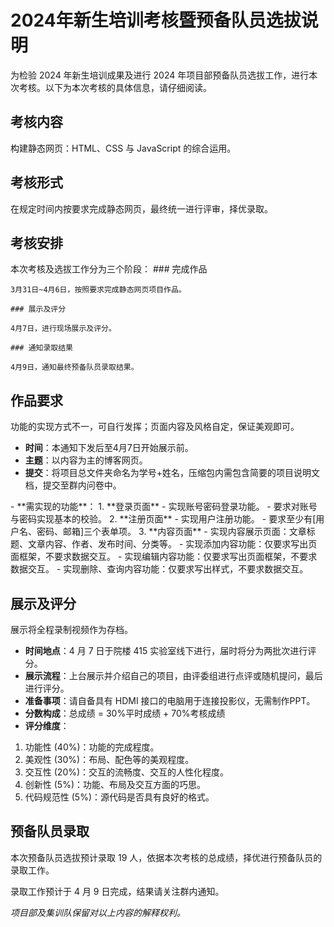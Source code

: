 
# 2024年新生培训考核暨预备队员选拔说明

为检验 2024 年新生培训成果及进行 2024 年项目部预备队员选拔工作，进行本次考核。以下为本次考核的具体信息，请仔细阅读。

## 考核内容
构建静态网页：HTML、CSS 与 JavaScript 的综合运用。
## 考核形式
在规定时间内按要求完成静态网页，最终统一进行评审，择优录取。
## 考核安排
本次考核及选拔工作分为三个阶段：
<Steps>
    ### 完成作品

    3月31日~4月6日，按照要求完成静态网页项目作品。

    ### 展示及评分

    4月7日，进行现场展示及评分。

    ### 通知录取结果

    4月9日，通知最终预备队员录取结果。
</Steps>

## 作品要求
<Callout type="info" emoji="⚠️">
    功能的实现方式不一，可自行发挥；页面内容及风格自定，保证美观即可。
</Callout>

- **时间**：本通知下发后至4月7日开始展示前。
- **主题**：以内容为主的博客网页。
- **提交**：将项目总文件夹命名为学号+姓名，压缩包内需包含简要的项目说明文档，提交至群内问卷中。
<FileTree>
    <FileTree.Folder name="项目总文件夹(例子)" defaultOpen>
        <FileTree.File name="index.html"/>
        <FileTree.File name="style.css"/>
        <FileTree.File name="script.js"/>
        <FileTree.Folder name="imgs" defaultOpen>
            <FileTree.File name="banner.jpg"/>
            <FileTree.File name="bg.png"/>
        </FileTree.Folder>
    </FileTree.Folder>
</FileTree>
- **需实现的功能**：
1. **登录页面**
  - 实现账号密码登录功能。
  - 要求对账号与密码实现基本的校验。
2. **注册页面**
  - 实现用户注册功能。
  - 要求至少有[用户名、密码、邮箱]三个表单项。
3. **内容页面**
  - 实现内容展示页面：文章标题、文章内容、作者、发布时间、分类等。
  - 实现添加内容功能：仅要求写出页面框架，不要求数据交互。
  - 实现编辑内容功能：仅要求写出页面框架，不要求数据交互。
  - 实现删除、查询内容功能：仅要求写出样式，不要求数据交互。

## 展示及评分
<Callout type="info" emoji="ℹ️">
    展示将全程录制视频作为存档。
</Callout>

- **时间地点**：4 月 7 日于院楼 415 实验室线下进行，届时将分为两批次进行评分。
- **展示流程**：上台展示并介绍自己的项目，由评委组进行点评或随机提问，最后进行评分。
- **准备事项**：请自备具有 HDMI 接口的电脑用于连接投影仪，无需制作PPT。
- **分数构成**：总成绩 = 30%平时成绩 + 70%考核成绩
- **评分维度**：
1. 功能性 (40%)：功能的完成程度。
2. 美观性 (30%)：布局、配色等的美观程度。
3. 交互性 (20%)：交互的流畅度、交互的人性化程度。
4. 创新性 (5%)：功能、布局及交互方面的巧思。
5. 代码规范性 (5%)：源代码是否具有良好的格式。


## 预备队员录取
本次预备队员选拔预计录取 19 人，依据本次考核的总成绩，择优进行预备队员的录取工作。

录取工作预计于 4 月 9 日完成，结果请关注群内通知。

*项目部及集训队保留对以上内容的解释权利。*